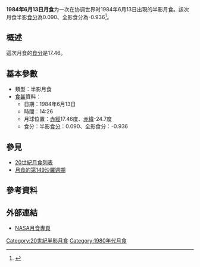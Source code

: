{{vfd|沒有足夠的可靠資料來源能夠讓這個條目符合[[Wikipedia:關注度|Wikipedia:關注度]]中的標準|date=2022/06/02}}
{{Notability|time=2022-05-03T09:59:17+00:00}}
{{Infobox lunar eclipse
| date        = 1984年6月13日
| time        = 14:26
| nature     = 半影月食
| saros       = 149
| gamma           = -1.524
| magnitude      = 半影食分：0.090<br/>全影食分：-0.936
| par_duration   = 
| tot_duration    = 
| chart               = Lunar eclipse chart close-1984Jun13.png
}}
'''1984年6月13日月食'''为一次在协调世界时1984年6月13日出現的半影月食。該次月食半影[[食分|食分]]為0.090、全影食分為-0.936<ref name="nasa_catalog_list">{{cite web|url=http://eclipse.gsfc.nasa.gov/LEcat/LE1901-2000.html|title=Lunar Eclipses: 1901 to 2000|language=en|publisher=[[NASA|NASA]]|archiveurl=https://web.archive.org/web/20080331031357/http://eclipse.gsfc.nasa.gov/LEcat/LE1901-2000.html|archivedate=2008-03-31|deadurl=yes|accessdate=2016-09-10}}</ref>。

== 概述 ==
這次月食的[[食分|食分]]是17.46。

== 基本參數 ==
{{NoteUTC}}
* 類型：半影月食
*[[食甚|食甚]]資料：
** 日期：1984年6月13日
** 時間：14:26
** 月球位置：[[赤經|赤經]]17.46度、[[赤緯|赤緯]]-24.7度
** 食分：半影[[食分|食分]]：0.090、全影食分：-0.936


== 參見 ==
{{portal box|天文學}}
* [[20世紀月食列表|20世紀月食列表]]
* [[月食的第149沙羅週期|月食的第149沙羅週期]]

== 參考資料 ==
{{reflist}}

== 外部連結 ==
* [http://eclipse.gsfc.nasa.gov/lunar.html NASA月食專頁]{{Wayback|url=http://eclipse.gsfc.nasa.gov/lunar.html |date=20181231235927 }}{{en icon}}
{{Lunar-eclipse-stub}}
{{月食}}

[[Category:20世紀半影月食|Category:20世紀半影月食]]
[[Category:1980年代月食|Category:1980年代月食]]
